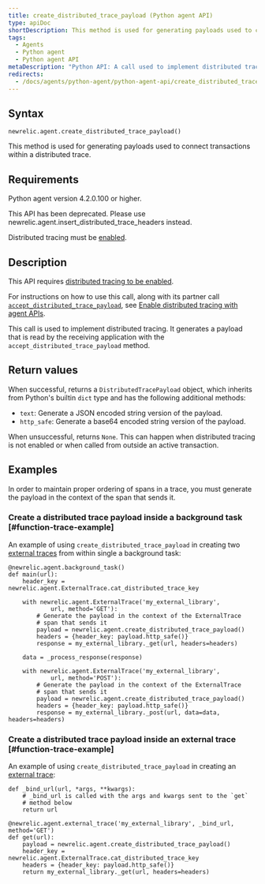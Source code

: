 ```yaml
---
title: create_distributed_trace_payload (Python agent API)
type: apiDoc
shortDescription: This method is used for generating payloads used to connect transactions within a distributed trace.
tags:
  - Agents
  - Python agent
  - Python agent API
metaDescription: "Python API: A call used to implement distributed tracing."
redirects:
  - /docs/agents/python-agent/python-agent-api/create_distributed_trace_payload
---
```


## Syntax

```
newrelic.agent.create_distributed_trace_payload()
```

This method is used for generating payloads used to connect transactions within a distributed trace.

## Requirements

Python agent version 4.2.0.100 or higher.

<Callout variant="caution">
  This API has been deprecated. Please use newrelic.agent.insert_distributed_trace_headers instead.
</Callout>

Distributed tracing must be [enabled](https://docs.newrelic.com/docs/enable-distributed-tracing#python).

## Description

This API requires [distributed tracing to be enabled](https://docs.newrelic.com/docs/enable-distributed-tracing).

For instructions on how to use this call, along with its partner call [`accept_distributed_trace_payload`](https://docs.newrelic.com/docs/agents/python-agent/python-agent-api/accept_distributed_trace_payload), see [Enable distributed tracing with agent APIs](https://docs.newrelic.com/docs/enable-distributed-tracing#agent-apis).

This call is used to implement distributed tracing. It generates a payload that is read by the receiving application with the `accept_distributed_trace_payload` method.

## Return values

When successful, returns a `DistributedTracePayload` object, which inherits from Python's builtin `dict` type and has the following additional methods:

* `text`: Generate a JSON encoded string version of the payload.
* `http_safe`: Generate a base64 encoded string version of the payload.

When unsuccessful, returns `None`. This can happen when distributed tracing is not enabled or when called from outside an active transaction.

## Examples

<Callout variant="important">
  In order to maintain proper ordering of spans in a trace, you must generate the payload in the context of the span that sends it.
</Callout>

### Create a distributed trace payload inside a background task [#function-trace-example]

An example of using `create_distributed_trace_payload` in creating two [external traces](/docs/agents/python-agent/python-agent-api/external-trace) from within single a background task:

```
@newrelic.agent.background_task()
def main(url):
    header_key = newrelic.agent.ExternalTrace.cat_distributed_trace_key

    with newrelic.agent.ExternalTrace('my_external_library',
            url, method='GET'):
        # Generate the payload in the context of the ExternalTrace
        # span that sends it
        payload = newrelic.agent.create_distributed_trace_payload()
        headers = {header_key: payload.http_safe()}
        response = my_external_library._get(url, headers=headers)

    data = _process_response(response)
    
    with newrelic.agent.ExternalTrace('my_external_library',
            url, method='POST'):
        # Generate the payload in the context of the ExternalTrace
        # span that sends it
        payload = newrelic.agent.create_distributed_trace_payload()
        headers = {header_key: payload.http_safe()}
        response = my_external_library._post(url, data=data, headers=headers)
```

### Create a distributed trace payload inside an external trace [#function-trace-example]

An example of using `create_distributed_trace_payload` in creating an [external trace](/docs/agents/python-agent/python-agent-api/external-trace):

```
def _bind_url(url, *args, **kwargs):
    # _bind_url is called with the args and kwargs sent to the `get`
    # method below
    return url

@newrelic.agent.external_trace('my_external_library', _bind_url, method='GET')
def get(url):
    payload = newrelic.agent.create_distributed_trace_payload()
    header_key = newrelic.agent.ExternalTrace.cat_distributed_trace_key
    headers = {header_key: payload.http_safe()}
    return my_external_library._get(url, headers=headers)
```
